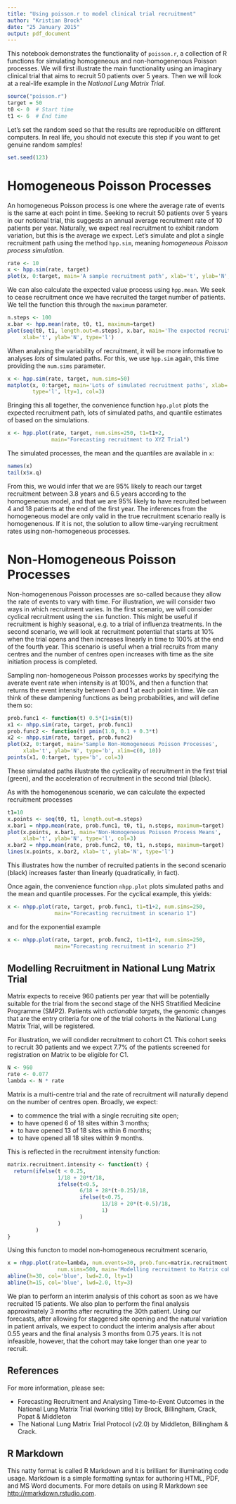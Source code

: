 ```yaml
---
title: "Using poisson.r to model clinical trial recruitment"
author: "Kristian Brock"
date: "25 January 2015"
output: pdf_document
---
```


This notebook demonstrates the functionality of ``poisson.r``, a collection of R functions for simulating homogeneous and non-homogenenous Poisson processes.
We will first illustrate the main functionality using an imaginary clinical trial that aims to recruit 50 patients over 5 years.
Then we will look at a real-life example in the _National Lung Matrix Trial_.

```r
source("poisson.r")
target = 50
t0 <- 0  # Start time
t1 <- 6  # End time
```

Let's set the random seed so that the results are reproducible on different computers.
In real life, you should not execute this step if you want to get genuine random samples!
```r
set.seed(123)
```

Homogeneous Poisson Processes
=============================
An homogeneous Poisson process is one where the average rate of events is the same at each point in time.
Seeking to recruit 50 patients over 5 years in our notional trial, this suggests an annual average recruitment rate of 10 patients per year.
Naturally, we expect real recruitment to exhibit random variation, but this is the average we expect.
Let's simulate and plot a single recruitment path using the method ``hpp.sim``, meaning _homogeneous Poisson process simulation_.


```r
rate <- 10
x <- hpp.sim(rate, target)
plot(x, 0:target, main='A sample recruitment path', xlab='t', ylab='N', type='b')
```

We can also calculate the expected value process using ``hpp.mean``.
We seek to cease recruitment once we have recruited the target number of patients.
We tell the function this through the ``maximum`` parameter.

```r
n.steps <- 100
x.bar <- hpp.mean(rate, t0, t1, maximum=target)
plot(seq(t0, t1, length.out=n.steps), x.bar, main='The expected recruitment process', 
     xlab='t', ylab='N', type='l')
```

When analysing the variability of recruitment, it will be more informative to analyses *lots* of simulated paths.
For this, we use ``hpp.sim`` again, this time providing the ``num.sims`` parameter.

```r
x <- hpp.sim(rate, target, num.sims=50)
matplot(x, 0:target, main='Lots of simulated recruitment paths', xlab='t', ylab='N', 
        type='l', lty=1, col=3)
```

Bringing this all together, the convenience function ``hpp.plot`` plots the expected recruitment path, lots of simulated paths, and quantile estimates of based on the simulations.
```r
x <- hpp.plot(rate, target, num.sims=250, t1=t1+2, 
              main="Forecasting recruitment to XYZ Trial")
```

The simulated processes, the mean and the quantiles are available in ``x``:
```r
names(x)
tail(x$x.q)
```

From this, we would infer that we are 95% likely to reach our target recruitment between 3.8 years and 6.5 years according to the homogeneous model, and that we are 95% likely to have recruited between 4 and 18 patients at the end of the first year.
The inferences from the homogeneous model are only valid in the true recruitment scenario really is homogenenous.
If it is not, the solution to allow time-varying recruitment rates using non-homogeneous processes.

Non-Homogeneous Poisson Processes
=================================
Non-homogenenous Poisson processes are so-called because they allow the rate of events to vary with time.
For illustration, we will consider two ways in which recruitment varies.
In the first scenario, we will consider cyclical recruitment using the ``sin`` function.
This might be useful if recruitment is highly seasonal, e.g. to a trial of influenza treatments.
In the second scenario, we will look at recruitment potential that starts at 10% when the trial opens and then increases linearly in time to 100% at the end of the fourth year.
This scenario is useful when a trial recruits from many centres and the number of centres open increases with time as the site initiation process is completed.

Sampling non-homogeneous Poisson processes works by specifying the averate event rate when intensity is at 100%, and then a function that returns the event intensity between 0 and 1 at each point in time.
We can think of these dampening functions as being probabilities, and will define them so:

```r
prob.func1 <- function(t) 0.5*(1+sin(t))
x1 <- nhpp.sim(rate, target, prob.func1)
prob.func2 <- function(t) pmin(1.0, 0.1 + 0.3*t)
x2 <- nhpp.sim(rate, target, prob.func2)
plot(x2, 0:target, main='Sample Non-Homogeneous Poisson Processes', 
     xlab='t', ylab='N', type='b', xlim=c(0, 10))
points(x1, 0:target, type='b', col=3)
```

These simulated paths illustrate the cyclicality of recruitment in the first trial (green), and the acceleration of recruitment in the second trial (black).

As with the homogenenous scenario, we can calculate the expected recruitment processes
```r
t1=10
x.points <- seq(t0, t1, length.out=n.steps)
x.bar1 = nhpp.mean(rate, prob.func1, t0, t1, n.steps, maximum=target)
plot(x.points, x.bar1, main='Non-Homogeneous Poisson Process Means', 
     xlab='t', ylab='N', type='l', col=3)
x.bar2 = nhpp.mean(rate, prob.func2, t0, t1, n.steps, maximum=target)
lines(x.points, x.bar2, xlab='t', ylab='N', type='l')
```

This illustrates how the number of recruited patients in the second scenario (black) increases faster than linearly (quadratically, in fact).

Once again, the convenience function ``nhpp.plot`` plots simulated paths and the mean and quantile processes.
For the cyclical example, this yields:
```r
x <- nhpp.plot(rate, target, prob.func1, t1=t1+2, num.sims=250, 
               main="Forecasting recruitment in scenario 1")
```

and for the exponential example

```r
x <- nhpp.plot(rate, target, prob.func2, t1=t1+2, num.sims=250, 
               main="Forecasting recruitment in scenario 2")
```

Modelling Recruitment in National Lung Matrix Trial
--------------------------------------------------------
Matrix expects to receive 960 patients per year that will be potentially suitable for the trial from the second stage of the NHS Stratified Medicine Programme (SMP2). 
Patients with _actionable targets_, the genomic changes that are the entry criteria for one of the trial cohorts in the National Lung Matrix Trial, will be registered.

For illustration, we will condider recruitment to cohort C1.
This cohort seeks to recruit 30 patients and we expect 7.7% of the patients screened for registration on Matrix to be eligible for C1.

```r
N <- 960
rate <- 0.077
lambda <- N * rate 
```

Matrix is a multi-centre trial and the rate of recruitment will naturally depend on the number of centres open.
Broadly, we expect:

- to commence the trial with a single recruiting site open;
- to have opened 6 of 18 sites within 3 months;
- to have opened 13 of 18 sites within 6 months;
- to have opened all 18 sites within 9 months.

This is reflected in the recruitment intensity function:
```r
matrix.recruitment.intensity <- function(t) {
  return(ifelse(t < 0.25, 
                1/18 + 20*t/18, 
                ifelse(t<0.5,
                       6/18 + 28*(t-0.25)/18,
                       ifelse(t<0.75,
                              13/18 + 20*(t-0.5)/18,
                              1)
                       )
                )
         )
}
```

Using this functon to model non-homogeneous recruitment scenario,

```r
x = nhpp.plot(rate=lambda, num.events=30, prob.func=matrix.recruitment.intensity,
                num.sims=500, main='Modelling recruitment to Matrix cohort C1')
abline(h=30, col='blue', lwd=2.0, lty=1)
abline(h=15, col='blue', lwd=2.0, lty=3)
```

We plan to perform an interim analysis of this cohort as soon as we have recruited 15 patients.
We also plan to perform the final analysis approximately 3 months after recruiting the 30th patient.
Using our forecasts, after allowing for staggered site opening and the natural variation in patient arrivals, we expect to conduct the interim analysis after about 0.55 years and the final analysis 3 months from 0.75 years.
It is not infeasible, however, that the cohort may take longer than one year to recruit.

References
-----------
For more information, please see:

* Forecasting Recruitment and Analysing Time-to-Event Outcomes in the National Lung Matrix Trial (working title) by Brock, Billingham, Crack, Popat & Middleton
* The National Lung Matrix Trial Protocol (v2.0) by Middleton, Billingham & Crack.

R Markdown
----

This natty format is called R Markdown and it is brilliant for illuminating code usage. 
Markdown is a simple formatting syntax for authoring HTML, PDF, and MS Word documents. 
For more details on using R Markdown see <http://rmarkdown.rstudio.com>.
